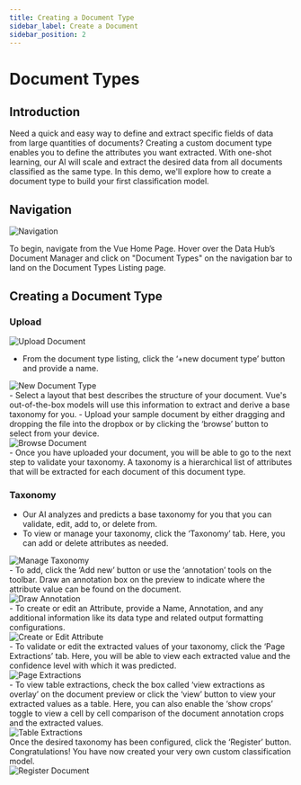 ```yaml
---
title: Creating a Document Type
sidebar_label: Create a Document
sidebar_position: 2
---
```


# Document Types

## Introduction

Need a quick and easy way to define and extract specific fields of data from large quantities of documents? Creating a custom document type enables you to define the attributes you want extracted. With one-shot learning, our AI will scale and extract the desired data from all documents classified as the same type. In this demo, we'll explore how to create a document type to build your first classification model.

## Navigation
<div className="image-container">
  <img src="https://d1r1e7xjkfj7nz.cloudfront.net/type1.png" alt="Navigation" title="Navigation" />
</div>

To begin, navigate from the Vue Home Page. Hover over the Data Hub’s Document Manager and click on "Document Types" on the navigation bar to land on the Document Types Listing page.

## Creating a Document Type

### Upload
<div className="image-container">
  <img src="https://d1r1e7xjkfj7nz.cloudfront.net/type7.png" alt="Upload Document" title="Upload Document" />
</div>

- From the document type listing, click the ‘+new document type’ button and provide a name.
<div className="image-container">
  <img src="https://d1r1e7xjkfj7nz.cloudfront.net/type8.png" alt="New Document Type" title="New Document Type" />
</div>
- Select a layout that best describes the structure of your document. Vue's out-of-the-box models will use this information to extract and derive a base taxonomy for you.
- Upload your sample document by either dragging and dropping the file into the dropbox or by clicking the ‘browse’ button to select from your device.
<div className="image-container">
  <img src="https://d1r1e7xjkfj7nz.cloudfront.net/type9.png" alt="Browse Document" title="Browse Document" />
</div>
- Once you have uploaded your document, you will be able to go to the next step to validate your taxonomy. A taxonomy is a hierarchical list of attributes that will be extracted for each document of this document type.

### Taxonomy

- Our AI analyzes and predicts a base taxonomy for you that you can validate, edit, add to, or delete from.
- To view or manage your taxonomy, click the ‘Taxonomy’ tab. Here, you can add or delete attributes as needed.
<div className="image-container">
  <img src="https://d1r1e7xjkfj7nz.cloudfront.net/righttabledt.png" alt="Manage Taxonomy" title="Manage Taxonomy" />
</div>
- To add, click the ‘Add new’ button or use the ‘annotation’ tools on the toolbar. Draw an annotation box on the preview to indicate where the attribute value can be found on the document.
<div className="image-container">
  <img src="https://d1r1e7xjkfj7nz.cloudfront.net/annotatedt.png" alt="Draw Annotation" title="Draw Annotation" />
</div>
- To create or edit an Attribute, provide a Name, Annotation, and any additional information like its data type and related output formatting configurations.
<div className="image-container">
  <img src="https://d1r1e7xjkfj7nz.cloudfront.net/righttabledt.png" alt="Create or Edit Attribute" title="Create or Edit Attribute" />
</div>
- To validate or edit the extracted values of your taxonomy, click the ‘Page Extractions’ tab. Here, you will be able to view each extracted value and the confidence level with which it was predicted.
<div className="image-container">
  <img src="https://d1r1e7xjkfj7nz.cloudfront.net/pageextract.png" alt="Page Extractions" title="Page Extractions" />
</div>
- To view table extractions, check the box called ‘view extractions as overlay’ on the document preview or click the ‘view’ button to view your extracted values as a table. Here, you can also enable the ‘show crops’ toggle to view a cell by cell comparison of the document annotation crops and the extracted values.
<div className="image-container">
  <img src="https://d1r1e7xjkfj7nz.cloudfront.net/dt5.png" alt="Table Extractions" title="Table Extractions" />
</div>
Once the desired taxonomy has been configured, click the ‘Register’ button. Congratulations! You have now created your very own custom classification model.
<div className="image-container">
  <img src="https://d1r1e7xjkfj7nz.cloudfront.net/registerdt.png" alt="Register Document" title="Register Document" />
</div>
